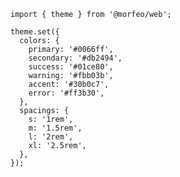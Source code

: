 ```tsx showLineNumbers
import { theme } from '@morfeo/web';

theme.set({
  colors: {
    primary: '#0066ff',
    secondary: '#db2494',
    success: '#01ce80',
    warning: '#fbb03b',
    accent: '#30b0c7',
    error: '#ff3b30',
  },
  spacings: {
    s: '1rem',
    m: '1.5rem',
    l: '2rem',
    xl: '2.5rem',
  },
});
```
